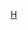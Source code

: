{{Wikispecies|Delphinoidea}}

{{Classification bar|动物|脊索動物門|哺乳類|偶蹄目|鲸河马形亚目|鲸下目|齒鯨小目|海豚總科}}
{{Category more|海豚總科}}

[[Category:齒鯨小目|H]]
